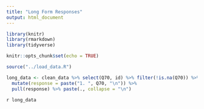 ```yaml
---
title: "Long Form Responses"
output: html_document
---
```


```r
library(knitr)
library(rmarkdown)
library(tidyverse)

knitr::opts_chunk$set(echo = TRUE)

source("../load_data.R")

long_data <- clean_data %>% select(Q70, id) %>% filter(!is.na(Q70)) %>% 
  mutate(response = paste("1. ", Q70, "\n")) %>% 
  pull(response) %>% paste(., collapse = "\n")
```

`r long_data`